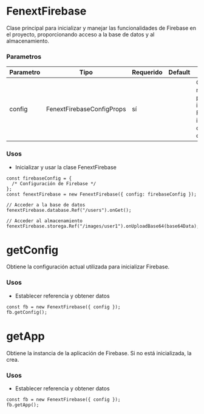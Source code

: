 # FenextFirebase

Clase principal para inicializar y manejar las funcionalidades de Firebase en el proyecto, proporcionando acceso a la base de datos y al almacenamiento.

### Parametros

| Parametro | Tipo                      | Requerido | Default | Descripcion                                                                              |
| --------- | ------------------------- | --------- | ------- | ---------------------------------------------------------------------------------------- |
| config    | FenextFirebaseConfigProps | sí        |         | Configuración necesaria para inicializar Firebase, incluyendo claves y URLs de Firebase. |

### Usos

- Inicializar y usar la clase FenextFirebase

```tsx copy
const firebaseConfig = {
  /* Configuración de Firebase */
};
const fenextFirebase = new FenextFirebase({ config: firebaseConfig });

// Acceder a la base de datos
fenextFirebase.database.Ref("/users").onGet();

// Acceder al almacenamiento
fenextFirebase.storega.Ref("/images/user1").onUploadBase64(base64Data);
```

# getConfig

Obtiene la configuración actual utilizada para inicializar Firebase.

### Usos

- Establecer referencia y obtener datos

```tsx copy
const fb = new FenextFirebase({ config });
fb.getConfig();
```

# getApp

Obtiene la instancia de la aplicación de Firebase. Si no está inicializada, la crea.

### Usos

- Establecer referencia y obtener datos

```tsx copy
const fb = new FenextFirebase({ config });
fb.getApp();
```
